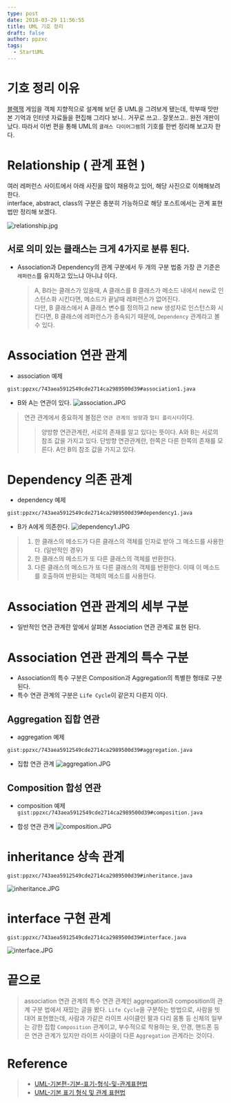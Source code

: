 ```yaml
---
type: post
date: 2018-03-29 11:56:55
title: UML 기호 정리
draft: false
author: ppzxc
tags:
  - StartUML
---
```


# 기호 정리 이유

[블랙잭](<https://jungha-cho.github.io/2018/03/29/%EA%B0%9D%EC%B2%B4%EC%A7%80%ED%96%A5%EC%84%A4%EA%B3%84-%EB%B8%94%EB%9E%99%EC%9E%AD(7)/>) 게임을 객체 지향적으로 설계해 보던 중 UML을 그려보게 됐는데, 학부때 맛만 본 기억과 인터넷 자료들을 편집해 그리다 보니.. 거꾸로 쓰고.. 잘못쓰고.. 완전 개판이 났다.
따라서 이번 편을 통해 UML의 `클래스 다이어그램`의 기호를 한번 정리해 보고자 한다.

# Relationship ( 관계 표현 )

여러 레퍼런스 사이트에서 아래 사진을 많이 채용하고 있어, 해당 사진으로 이해해보려 한다.  
interface, abstract, class의 구분은 충분히 가능하므로 해당 포스트에서는 관계 표현법만 정리해 보겠다.

![relationship.jpg](https://github.com/ppzxc/ppzxc.github.io/blob/master/content/images/relationship.jpg)

## 서로 의미 있는 클래스는 크게 4가지로 분류 된다.

- Association과 Dependency의 관계 구분에서 두 개의 구분 법중 가장 큰 기준은 `레퍼런스`를 유지하고 있느냐 아니냐 이다.
  > A, B라는 클래스가 있을때, A 클래스를 B 클래스가 메소드 내에서 new로 인스턴스화 시킨다면, 메소드가 끝날때 레퍼런스가 없어진다.  
  > 다만, B 클래스에서 A 클래스 변수를 정의하고 new 생성자로 인스턴스화 시킨다면, B 클래스에 레퍼런스가 종속되기 때문에, `Dependency` 관계라고 볼 수 있다.

# Association 연관 관계

- association 예제

`gist:ppzxc/743aea5912549cde2714ca2989500d39#association1.java`

- B와 A는 연관이 있다.
  ![association.JPG](https://github.com/ppzxc/ppzxc.github.io/blob/master/content/images/association.JPG)

> 연관 관계에서 중요하게 볼점은 `연관 관계의 방향`과 `멀티 플리시티`이다.
>
> > 양방향 연관관계란, 서로의 존재를 알고 있다는 뜻이다. A와 B는 서로의 참조 값을 가지고 있다.
> > 단방향 연관관계란, 한쪽은 다른 한쪽의 존재를 모른다. A만 B의 참조 값을 가지고 있다.

# Dependency 의존 관계

- dependency 예제

`gist:ppzxc/743aea5912549cde2714ca2989500d39#dependency1.java`

- B가 A에게 의존한다.
  ![dependency1.JPG](https://github.com/ppzxc/ppzxc.github.io/blob/master/content/images/dependency1.JPG)

> 1. 한 클래스의 메소드가 다른 클래스의 객체를 인자로 받아 그 메소드를 사용한다. (일반적인 경우)
> 2. 한 클래스의 메소드가 또 다른 클래스의 객체를 반환한다.
> 3. 다른 클래스의 메소드가 또 다른 클래스의 객체를 반환한다. 이때 이 메소드를 호출하여 반환되는 객체의 메소드를 사용한다.

# Association 연관 관계의 세부 구분

- 일반적인 연관 관계란 앞에서 살펴본 Association 연관 관계로 표현 된다.

# Association 연관 관계의 특수 구분

- Association의 특수 구분은 Composition과 Aggregation의 특별한 형태로 구분 된다.
- 특수 연관 관계의 구분은 `Life Cycle`이 같은지 다른지 이다.

## Aggregation 집합 연관

- aggregation 예제

`gist:ppzxc/743aea5912549cde2714ca2989500d39#aggregation.java`

- 집합 연관 관계
  ![aggregation.JPG](https://github.com/ppzxc/ppzxc.github.io/blob/master/content/images/aggregation.JPG)

## Composition 합성 연관

- composition 예제
  `gist:ppzxc/743aea5912549cde2714ca2989500d39#composition.java`

- 합성 연관 관계
  ![composition.JPG](https://github.com/ppzxc/ppzxc.github.io/blob/master/content/images/composition.JPG)

# inheritance 상속 관계

`gist:ppzxc/743aea5912549cde2714ca2989500d39#inheritance.java`

![inheritance.JPG](https://github.com/ppzxc/ppzxc.github.io/blob/master/content/images/inheritance.JPG)

# interface 구현 관계

`gist:ppzxc/743aea5912549cde2714ca2989500d39#interface.java`

![interface.JPG](https://github.com/ppzxc/ppzxc.github.io/blob/master/content/images/interface.JPG)

# 끝으로

> association 연관 관계의 특수 연관 관계인 aggregation과 composition의 관계 구분 법에서 재밌는 글을 봤다.
> `Life Cycle`을 구분하는 방법으로, 사람을 빗대어 표현했는데, 사람과 가같은 라이프 사이클인 팔과 다리 몸통 등 신체의 일부는 강한 집합 `Composition` 관계이고,
> 부수적으로 착용하는 옷, 안경, 핸드폰 등은 연관 관계가 있지만 라이프 사이클이 다른 `Aggregation` 관계라는 것이다.

# Reference

> - [UML-기본편-기본-표기-형식-및-관계표현법](http://geniusduck.tistory.com/entry/UML-%EA%B8%B0%EB%B3%B8%ED%8E%B8-%EA%B8%B0%EB%B3%B8-%ED%91%9C%EA%B8%B0-%ED%98%95%EC%8B%9D-%EB%B0%8F-%EA%B4%80%EA%B3%84%ED%91%9C%ED%98%84%EB%B2%95)
> - [UML-기본 표기 형식 및 관계 표현법](http://weicomes.tistory.com/179)
